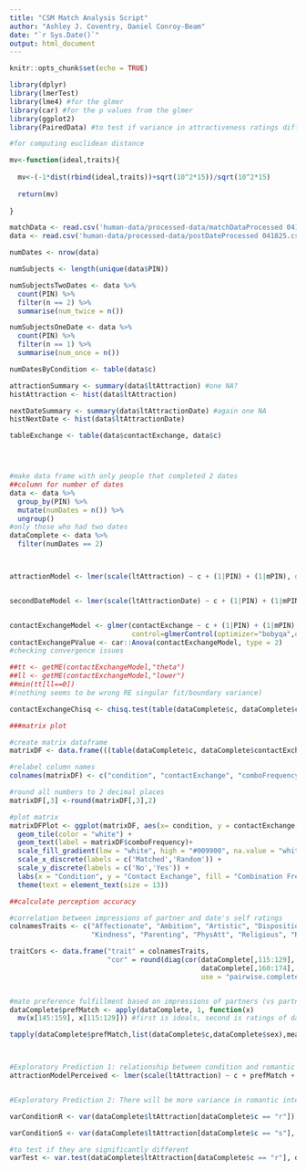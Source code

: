 ```yaml
---
title: "CSM Match Analysis Script"
author: "Ashley J. Coventry, Daniel Conroy-Beam"
date: "`r Sys.Date()`"
output: html_document
---
```


```r
knitr::opts_chunk$set(echo = TRUE)
```

```r
library(dplyr)
library(lmerTest)
library(lme4) #for the glmer
library(car) #for the p values from the glmer
library(ggplot2)
library(PairedData) #to test if variance in attractiveness ratings differs by condition
```

```r
#for computing euclidean distance

mv<-function(ideal,traits){
  
  mv<-(-1*dist(rbind(ideal,traits))+sqrt(10^2*15))/sqrt(10^2*15)
  
  return(mv)
  
}

```



```r

matchData <- read.csv('human-data/processed-data/matchDataProcessed 041825.csv')
data <- read.csv('human-data/processed-data/postDateProcessed 041825.csv')

```

```r

numDates <- nrow(data)

numSubjects <- length(unique(data$PIN))

numSubjectsTwoDates <- data %>%
  count(PIN) %>%
  filter(n == 2) %>%
  summarise(num_twice = n())

numSubjectsOneDate <- data %>%
  count(PIN) %>%
  filter(n == 1) %>%
  summarise(num_once = n())

numDatesByCondition <- table(data$c)

attractionSummary <- summary(data$ltAttraction) #one NA? 
histAttraction <- hist(data$ltAttraction)

nextDateSummary <- summary(data$ltAttractionDate) #again one NA
histNextDate <- hist(data$ltAttractionDate)

tableExchange <- table(data$contactExchange, data$c)





```


```r

#make data frame with only people that completed 2 dates
##column for number of dates
data <- data %>% 
  group_by(PIN) %>%
  mutate(numDates = n()) %>%
  ungroup()
#only those who had two dates
dataComplete <- data %>%
  filter(numDates == 2)



attractionModel <- lmer(scale(ltAttraction) ~ c + (1|PIN) + (1|mPIN), data = dataComplete) #standardized outcome


secondDateModel <- lmer(scale(ltAttractionDate) ~ c + (1|PIN) + (1|mPIN), data = dataComplete) #standardized outcome


contactExchangeModel <- glmer(contactExchange ~ c + (1|PIN) + (1|mPIN), data = dataComplete, family = binomial, 
                              control=glmerControl(optimizer="bobyqa",optCtrl=list(maxfun=2e5)))
contactExchangePValue <- car::Anova(contactExchangeModel, type = 2)
#checking convergence issues

##tt <- getME(contactExchangeModel,"theta")
##ll <- getME(contactExchangeModel,"lower")
##min(tt[ll==0])
#(nothing seems to be wrong RE singular fit/boundary variance)

contactExchangeChisq <- chisq.test(table(dataComplete$c, dataComplete$contactExchange))

###matrix plot

#create matrix dataframe
matrixDF <- data.frame(((table(dataComplete$c, dataComplete$contactExchange))/sum(table(dataComplete$c, dataComplete$contactExchange)))*100)

#relabel column names
colnames(matrixDF) <- c("condition", "contactExchange", "comboFrequency")

#round all numbers to 2 decimal places
matrixDF[,3] <-round(matrixDF[,3],2)

#plot matrix
matrixDFPlot <- ggplot(matrixDF, aes(x= condition, y = contactExchange, fill = comboFrequency)) +
  geom_tile(color = "white") +
  geom_text(label = matrixDF$comboFrequency)+
  scale_fill_gradient(low = "white", high = "#009900", na.value = "whitesmoke") +
  scale_x_discrete(labels = c('Matched','Random')) +
  scale_y_discrete(labels = c('No','Yes')) +
  labs(x = "Condition", y = "Contact Exchange", fill = "Combination Freq.") +
  theme(text = element_text(size = 13))


```

```r

##calculate perception accuracy 

#correlation between impressions of partner and date's self ratings
colnamesTraits <- c("Affectionate", "Ambition", "Artistic", "Disposition", "Family", "Health", "Humor", "Intelligence", 
                    "Kindness", "Parenting", "PhysAtt", "Religious", "Resources", "Sexiness", "Status")

traitCors <- data.frame("trait" = colnamesTraits, 
                        "cor" = round(diag(cor(dataComplete[,115:129],
                                               dataComplete[,160:174],
                                               use = "pairwise.complete.obs")), 3))


#mate preference fulfillment based on impressions of partners (vs partner's actual self reported traits)
dataComplete$prefMatch <- apply(dataComplete, 1, function(x)
  mv(x[145:159], x[115:129])) #first is ideals, second is ratings of date

tapply(dataComplete$prefMatch,list(dataComplete$c,dataComplete$sex),mean)



#Exploratory Prediction 1: relationship between condition and romantic interest will be mediated by partner perception accuracy
attractionModelPerceived <- lmer(scale(ltAttraction) ~ c + prefMatch + (1|PIN) + (1|mPIN), data = dataComplete) #standardized outcome


#Exploratory Prediction 2: There will be more variance in romantic interest between participants in randomly assigned date partners relative to matched date partners. 

varConditionR <- var(dataComplete$ltAttraction[dataComplete$c == "r"])

varConditionS <- var(dataComplete$ltAttraction[dataComplete$c == "s"], na.rm = TRUE) #one NA case

#to test if they are significantly different
varTest <- var.test(dataComplete$ltAttraction[dataComplete$c == "r"], dataComplete$ltAttraction[dataComplete$c == "s"], paired = TRUE)


```

